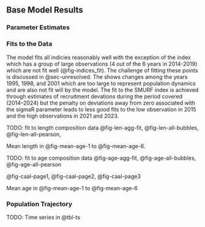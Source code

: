 ## Base Model Results


### Parameter Estimates

<!-- Table listing all explicit parameters in the stock assessment model used for base model, their purpose (e.g., recruitment parameter, selectivity parameter) and whether or not the parameter was actually estimated in the stock assessment model. Include the associated asymptotic standard error estimates.  -->

<!-- Population numbers and biomass at age × year × sex (if sex-specific M, growth, or selectivity) (may be provided as a text, csv, or spreadsheet file). This is not required while undergoing review. Can be included in electronic appendices (SS report files), should be provided as supplementary material for assessments developed with alternative assessment platforms.  -->

<!-- 4. Selectivity estimates (if not included elsewhere). 5. Stock-recruitment relationship. 6. Clear description of units for all outputs.  -->

<!-- Parameter uncertainty (variance estimation conditioned on a given model, estimation framework, data set choice, and weighting scheme). This element for evaluating uncertainty includes expressing uncertainty in derived outputs of the model and estimating CVs using appropriate methods (e.g., bootstrap, asymptotic methods, Bayesian approaches, such as MCMC).   -->

### Fits to the Data

The model fits all indicies reasonably well with the exception of the \gls{s-wcgbt} index which has a group of large observations (4 out of the 6 years in 2014-2019) which are not fit well (@fig-indices_fit). The challenge of fitting these points is discussed in @sec-unresolved. The \gls{s-tri} shows changes among the years 1995, 1998, and 2001 which are too large to represent population dynamics and are also not fit will by the model. The fit to the SMURF index is achieved through estimates of recruitment devations during the period covered (2014--2024) but the penalty on deviations away from zero associated with the sigmaR parameter leads to less good fits to the low observation in 2015 and the high observations in 2021 and 2023.

TODO: fit to length composition data
@fig-len-agg-fit, @fig-len-all-bubbles, @fig-len-all-pearson,

Mean length in @fig-mean-age-1 to @fig-mean-age-6.

TODO: fit to age composition data
@fig-age-agg-fit, @fig-age-all-bubbles, @fig-age-all-pearson

@fig-caal-page1, @fig-caal-page2, @fig-caal-page3

Mean age in @fig-mean-age-1 to @fig-mean-age-6

### Population Trajectory

<!-- Time-series of total biomass, summary biomass, and spawning biomass (and/or spawning output), depletion relative to B0, recruitment and fishing mortality (1-SPR) (or exploitation rate estimates if fishing mortality not available) (table and figures).  -->

TODO: Time series in @tbl-ts